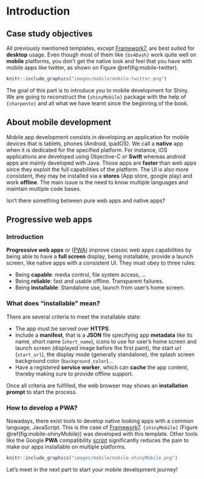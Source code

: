 # Introduction {#mobile-shiny-intro}
## Case study objectives
All previously mentioned templates, except [Framework7](https://v5.framework7.io/docs/), are best suited for __desktop__ usage. 
Even though most of them like `{bs4Dash}` work quite well on __mobile__ platforms, 
you don't get the native look and feel that you have with mobile apps like twitter, 
as shown on Figure \@ref(fig:mobile-twitter).

```r
knitr::include_graphics("images/mobile/mobile-twitter.png")
```

The goal of this part is to introduce you to mobile development for Shiny. We are going to
reconstruct the `{shinyMobile}` package with the help of `{charpente}` and all what we have
learnt since the beginning of the book. 

## About mobile development
Mobile app development consists in developing an application for mobile devices that is
tablets, phones (Android, ipadOS). We call a __native__ app when it is dedicated for the specified
platform. For instance, iOS applications are developed using Objective-C or __Swift__ whereas android apps are mainly developed
with Java. Those apps are __faster__ than web apps since they exploit the full capabilities of the platform. The UI is also
more consistent, they may be installed via a __stores__ (App store, google play) and work __offline__. 
The main issue is the need to know multiple languages and maintain multiple code bases. 

Isn't there something between pure web apps and native apps? 

## Progressive web apps

### Introduction
__Progressive web apps__ or ([PWA](https://web.dev/what-are-pwas/)) improve classic web apps
capabilities by being able to have a __full screen__ display, being installable, provide a launch screen,
like native apps with a consistent UI. They must obey to three rules:

  - Being __capable__: media control, file system access, ...
  - Being __reliable__: fast and usable offline. Transparent failures.
  - Being __installable__:  Standalone use, launch from user's home screen.

### What does "installable" mean?
There are several criteria to meet the installable state:

  - The app must be served over __HTTPS__.
  - Include a __manifest__, that is a __JSON__ file specifying app __metadata__ like its name, short name (`short_name`), icons to use
  for user's home screen and launch screen (displayed image before the first paint), 
  the start url (`start_url`), the display mode (generally standalone),
  the splash screen background color (`background_color`)...
  - Have a registered __service worker__, which can __cache__ the app content, thereby making sure to provide offline
  support.
  
Once all criteria are fulfilled, the web browser may shows an __installation prompt__ to start the process.
  
### How to develop a PWA?
Nowadays, there exist tools to develop native looking apps with a common language, JavaScript. 
This is the case of [Framework7](https://framework7.io/). `{shinyMobile}` (Figure \@ref(fig:mobile-shinyMobile)) was developed with this template. Other tools like the Google __PWA__ compatibility [script](https://github.com/GoogleChromeLabs/pwacompat) 
significantly reduces the pain to make our apps installable on multiple platforms. 

```r
knitr::include_graphics("images/mobile/mobile-shinyMobile.png")
```

Let's meet in the next part to start your mobile development journey!